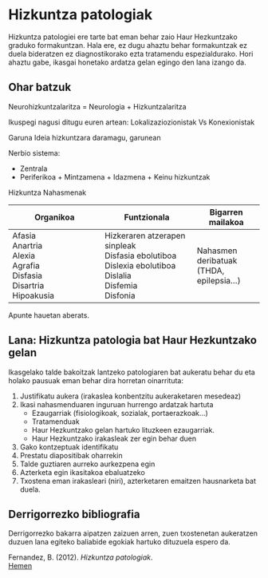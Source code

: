# Hizkuntza patologiak

Hizkuntza patologiei ere tarte bat eman behar zaio Haur Hezkuntzako graduko formakuntzan. Hala ere, ez dugu ahaztu behar formakuntzak ez duela bideratzen ez diagnostikorako ezta tratamendu espezialdurako. Hori ahaztu gabe, ikasgai honetako ardatza gelan egingo den lana izango da.

## Ohar batzuk

Neurohizkuntzalaritza = Neurologia + Hizkuntzalaritza

Ikuspegi nagusi ditugu euren artean: Lokalizaziozionistak Vs Konexionistak

Garuna 
Ideia hizkuntzara daramagu, garunean

Nerbio sistema:

+ Zentrala
+ Periferikoa
        + Mintzamena
        + Idazmena
        + Keinu hizkuntzak


Hizkuntza Nahasmenak

| Organikoa                                                    | Funtzionala                                                  | Bigarren mailakoa                            |
| ------------------------------------------------------------ | ------------------------------------------------------------ | -------------------------------------------- |
| Afasia <br>Anartria <br>Alexia <br>Agrafia <br>Disfasia <br>Disartria <br>Hipoakusia | Hizkeraren atzerapen sinpleak<br> Disfasia ebolutiboa <br>Dislexia ebolutiboa <br>Dislalia <br>Disfemia <br>Disfonia | Nahasmen deribatuak <br>(THDA, epilepsia...) |

Apunte hauetan aberats.


## Lana: Hizkuntza patologia bat Haur Hezkuntzako gelan

Ikasgelako talde bakoitzak lantzeko patologiaren bat aukeratu behar du eta holako pausuak eman behar dira horretan oinarrituta:

1. Justifikatu aukera (irakaslea konbentzitu aukeraketaren mesedeaz)
2. Ikasi nahasmenduaren inguruan hurrengo ardatzak hartuta
    + Ezaugarriak (fisiologikoak, sozialak, portaerazkoak...)
    + Tratamenduak
    + Haur Hezkuntzako gelan hartuko lituzkeen ezaugarriak.
    + Haur Hezkuntzako irakasleak zer egin behar duen
3. Gako kontzeptuak identifikatu
4. Prestatu diapositibak oharrekin
5. Talde guztiaren aurreko aurkezpena egin
6. Azterketa egin ikasitakoa ebaluatzeko
7. Txostena eman irakasleari (niri), azterketaren emaitzen hausnarketa bat duela.

## Derrigorrezko bibliografia

Derrigorrezko bakarra aipatzen zaizuen arren, zuen txostenetan aukeratzen duzuen lana egiteko baliabide egokiak hartuko dituzuela espero da.

Fernandez, B. (2012). *Hizkuntza patologiak*.  
[Hemen](../Baliabideak/Fernandez-2012-hizkuntza-patologiak-eta-afasiak-garbi-.pdf)
